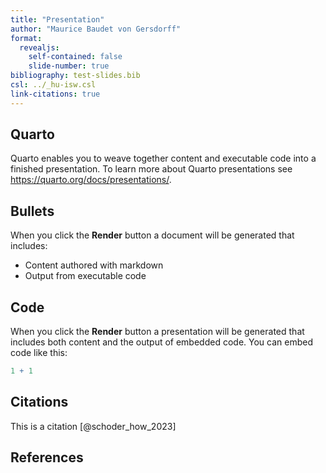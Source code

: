 ```yaml
---
title: "Presentation"
author: "Maurice Baudet von Gersdorff"
format:
  revealjs:
    self-contained: false
    slide-number: true
bibliography: test-slides.bib
csl: ../_hu-isw.csl
link-citations: true
---
```


## Quarto

Quarto enables you to weave together content and executable code into a finished presentation. To learn more about Quarto presentations see <https://quarto.org/docs/presentations/>.

## Bullets

When you click the **Render** button a document will be generated that includes:

-   Content authored with markdown
-   Output from executable code

## Code

When you click the **Render** button a presentation will be generated that includes both content and the output of embedded code. You can embed code like this:

```r
1 + 1
```

## Citations

This is a citation [@schoder_how_2023]

## References

